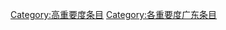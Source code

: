{{catmore1|[[Wikipedia:广东专题|Wikipedia:广东专题]]}}
{{Articles by Importance|topic=广东|format=toc}}
{{Wikipedia category}}
{{emptycat}}
{{CategoryTOC}}

[[Category:高重要度条目|Category:高重要度条目]]
[[Category:各重要度广东条目|Category:各重要度广东条目]]
